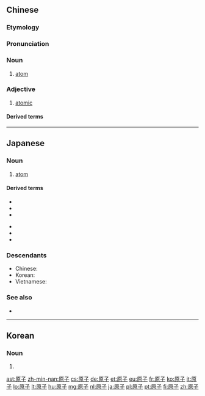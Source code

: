 ==Chinese==
{{zh-forms|2=''suffix for physics particles''}}
{{zh-wp|zh|yue}}

===Etymology===
{{wasei kango||げんし|atom}}

===Pronunciation===
{{zh-pron
|m=yuánzǐ
|c=jyun4 zi2
|md=nguòng-cṳ̄
|mn=xm,zz,tp,kh:goân-chú/qz:goân-chír
|cat=n,a
}}

===Noun===
{{zh-noun}}

# {{lb|zh|physics|chemistry}} [[atom]]

===Adjective===
{{zh-adj}}

# {{lb|zh|physic|chemistry|attributive}} [[atomic]]

====Derived terms====
{{zh-der|原子爆彈|原子筆|原子彈|原子反應堆|原子核|原子量|原子能|原子武器|原子序數|原子鐘}}

{{zh-cat|Intermediate}}

----

==Japanese==
{{wikipedia|lang=ja}}
{{ja-kanjitab|げん|し|yomi=o|sort=けんし'}}

===Noun===
{{ja-noun|げんし}}

# {{lb|ja|physics|chemistry|sort=けんし'}} [[atom]]

====Derived terms====
{{top2}}
* {{ja-r|原子価|げんしか}}
* {{ja-r|原子核|げんしかく}}
* {{ja-r|原子爆弾|げんし ばくだん}}
{{mid2}}
* {{ja-r|原子量|げんしりょう}}
* {{ja-r|原子力|げんしりょく}}
* {{ja-r|原子炉|げんしろ}}
{{bottom}}

===Descendants===
* Chinese: {{zh-l|原子}}
* Korean: {{ko-l|원자}}
* Vietnamese: {{vi-l|nguyên tử}}

===See also===
* {{ja-r|元素|げんそ}}

----

==Korean==
{{ko-hanjatab}}

===Noun===
{{ko-noun|hangeul=원자}}

# {{hanja form of|원자|[[atom]]}}

[[ast:原子]]
[[zh-min-nan:原子]]
[[cs:原子]]
[[de:原子]]
[[et:原子]]
[[eu:原子]]
[[fr:原子]]
[[ko:原子]]
[[it:原子]]
[[lo:原子]]
[[lt:原子]]
[[hu:原子]]
[[mg:原子]]
[[nl:原子]]
[[ja:原子]]
[[pl:原子]]
[[pt:原子]]
[[fi:原子]]
[[zh:原子]]